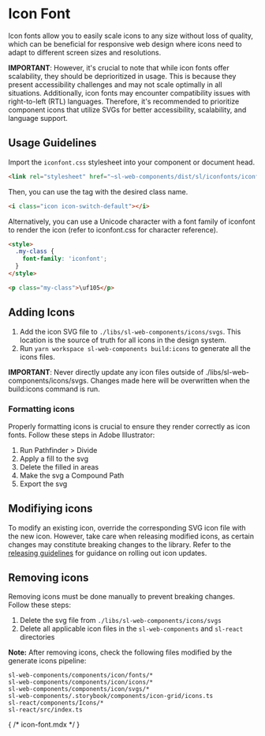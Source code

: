 
<Meta of={Stories} />

# Icon Font

Icon fonts allow you to easily scale icons to any size without loss of quality, which can be beneficial for responsive web design where icons need to adapt to different screen sizes and resolutions.

**IMPORTANT**: However, it's crucial to note that while icon fonts offer scalability, they should be deprioritized in usage. This is because they present accessibility challenges and may not scale optimally in all situations. Additionally, icon fonts may encounter compatibility issues with right-to-left (RTL) languages. Therefore, it's recommended to prioritize component icons that utilize SVGs for better accessibility, scalability, and language support.

## Usage Guidelines

Import the `iconfont.css` stylesheet into your component or document head.

```html
<link rel="stylesheet" href="~sl-web-components/dist/sl/iconfonts/iconfont.css" />
```

Then, you can use the <i></i> tag with the desired class name.

```html
<i class="icon icon-switch-default"></i>
```

Alternatively, you can use a Unicode character with a font family of iconfont to render the icon (refer to iconfont.css for character reference).

```html
<style>
  .my-class {
    font-family: 'iconfont';
  }
</style>

<p class="my-class">\uf105</p>
```

## Adding Icons

1. Add the icon SVG file to `./libs/sl-web-components/icons/svgs`.  This location is the source of truth for all icons in the design system.
2. Run `yarn workspace sl-web-components build:icons` to generate all the icons files.

**IMPORTANT**: Never directly update any icon files outside of ./libs/sl-web-components/icons/svgs. Changes made here will be overwritten when the build:icons command is run.

### Formatting icons

Properly formatting icons is crucial to ensure they render correctly as icon fonts. Follow these steps in Adobe Illustrator:

  1. Run Pathfinder > Divide
  2. Apply a fill to the svg
  3. Delete the filled in areas
  4. Make the svg a Compound Path
  5. Export the svg

## Modifiying icons

To modify an existing icon, override the corresponding SVG icon file with the new icon. However, take care when releasing modified icons, as certain changes may constitute breaking changes to the library. Refer to the [releasing guidelines](./RELEASING.mdx) for guidance on rolling out icon updates.

## Removing icons

Removing icons must be done manually to prevent breaking changes. Follow these steps:

1. Delete the svg file from `./libs/sl-web-components/icons/svgs`
2. Delete all applicable icon files in the `sl-web-components` and `sl-react` directories

**Note:** After removing icons, check the following files modified by the generate icons pipeline:

```
sl-web-components/components/icon/fonts/*
sl-web-components/components/icon/icons/*
sl-web-components/components/icon/svgs/*
sl-web-components/.storybook/components/icon-grid/icons.ts
sl-react/components/Icons/*
sl-react/src/index.ts
```

<Canvas of={Stories.IconFont} sourceState="none" />

{ /* icon-font.mdx */ }